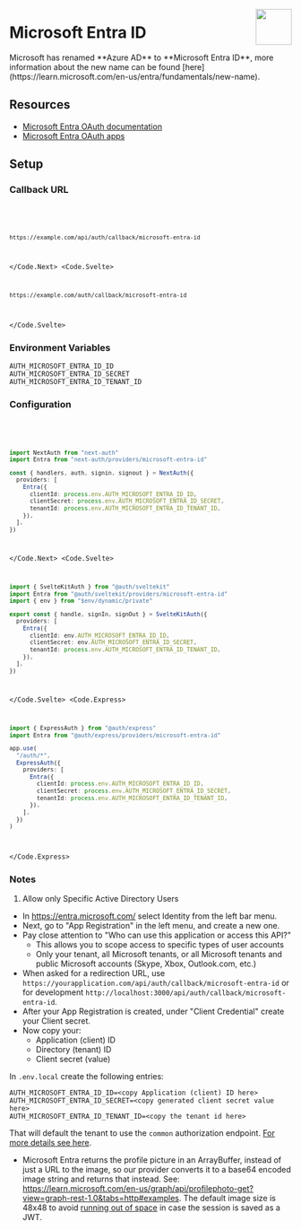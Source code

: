 
<img
  align="right"
  src="/img/providers/microsoft-entra-id.svg"
  height="64"
  width="64"
/>

# Microsoft Entra ID

<Callout>
  Microsoft has renamed **Azure AD** to **Microsoft Entra ID**, more information
  about the new name can be found
  [here](https://learn.microsoft.com/en-us/entra/fundamentals/new-name).
</Callout>

## Resources

- [Microsoft Entra OAuth documentation](https://learn.microsoft.com/en-us/entra/identity-platform/v2-oauth2-auth-code-flow)
- [Microsoft Entra OAuth apps](https://learn.microsoft.com/en-us/entra/identity-platform/quickstart-register-app)

## Setup

### Callback URL

<Code>
  <Code.Next>

```bash
https://example.com/api/auth/callback/microsoft-entra-id
```

  </Code.Next>
  <Code.Svelte>

```bash
https://example.com/auth/callback/microsoft-entra-id
```

  </Code.Svelte>
</Code>

### Environment Variables

```
AUTH_MICROSOFT_ENTRA_ID_ID
AUTH_MICROSOFT_ENTRA_ID_SECRET
AUTH_MICROSOFT_ENTRA_ID_TENANT_ID
```

### Configuration

<Code>
  <Code.Next>

```ts filename="/auth.ts"
import NextAuth from "next-auth"
import Entra from "next-auth/providers/microsoft-entra-id"

const { handlers, auth, signin, signout } = NextAuth({
  providers: [
    Entra({
      clientId: process.env.AUTH_MICROSOFT_ENTRA_ID_ID,
      clientSecret: process.env.AUTH_MICROSOFT_ENTRA_ID_SECRET,
      tenantId: process.env.AUTH_MICROSOFT_ENTRA_ID_TENANT_ID,
    }),
  ],
})
```

  </Code.Next>
  <Code.Svelte>

```ts filename="/src/auth.ts"
import { SvelteKitAuth } from "@auth/sveltekit"
import Entra from "@auth/sveltekit/providers/microsoft-entra-id"
import { env } from "$env/dynamic/private"

export const { handle, signIn, signOut } = SvelteKitAuth({
  providers: [
    Entra({
      clientId: env.AUTH_MICROSOFT_ENTRA_ID_ID,
      clientSecret: env.AUTH_MICROSOFT_ENTRA_ID_SECRET,
      tenantId: process.env.AUTH_MICROSOFT_ENTRA_ID_TENANT_ID,
    }),
  ],
})
```

  </Code.Svelte>
  <Code.Express>

```ts filename="/src/app.ts"
import { ExpressAuth } from "@auth/express"
import Entra from "@auth/express/providers/microsoft-entra-id"

app.use(
  "/auth/*",
  ExpressAuth({
    providers: [
      Entra({
        clientId: process.env.AUTH_MICROSOFT_ENTRA_ID_ID,
        clientSecret: process.env.AUTH_MICROSOFT_ENTRA_ID_SECRET,
        tenantId: process.env.AUTH_MICROSOFT_ENTRA_ID_TENANT_ID,
      }),
    ],
  })
)
```

  </Code.Express>
</Code>

### Notes

1. Allow only Specific Active Directory Users

- In https://entra.microsoft.com/ select Identity from the left bar menu.
- Next, go to "App Registration" in the left menu, and create a new one.
- Pay close attention to "Who can use this application or access this API?"
  - This allows you to scope access to specific types of user accounts
  - Only your tenant, all Microsoft tenants, or all Microsoft tenants and public Microsoft accounts (Skype, Xbox, Outlook.com, etc.)
- When asked for a redirection URL, use `https://yourapplication.com/api/auth/callback/microsoft-entra-id` or for development `http://localhost:3000/api/auth/callback/microsoft-entra-id`.
- After your App Registration is created, under "Client Credential" create your Client secret.
- Now copy your:
  - Application (client) ID
  - Directory (tenant) ID
  - Client secret (value)

In `.env.local` create the following entries:

```
AUTH_MICROSOFT_ENTRA_ID_ID=<copy Application (client) ID here>
AUTH_MICROSOFT_ENTRA_ID_SECRET=<copy generated client secret value here>
AUTH_MICROSOFT_ENTRA_ID_TENANT_ID=<copy the tenant id here>
```

That will default the tenant to use the `common` authorization endpoint. [For more details see here](https://learn.microsoft.com/en-us/entra/identity-platform/v2-protocols#endpoints).

- Microsoft Entra returns the profile picture in an ArrayBuffer, instead of just a URL to the image, so our provider converts it to a base64 encoded image string and returns that instead. See: https://learn.microsoft.com/en-us/graph/api/profilephoto-get?view=graph-rest-1.0&tabs=http#examples. The default image size is 48x48 to avoid [running out of space](https://next-auth.js.org/faq#:~:text=What%20are%20the%20disadvantages%20of%20JSON%20Web%20Tokens%3F) in case the session is saved as a JWT.
